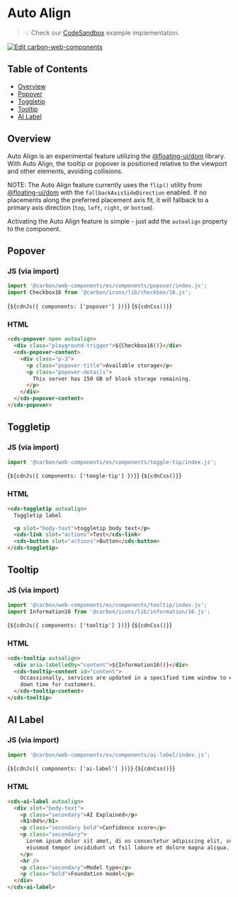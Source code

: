 
<Meta of={AutoAlignStories} />

# Auto Align

> 💡 Check our
> [CodeSandbox](https://stackblitz.com/github/carbon-design-system/carbon/tree/main/packages/web-components/examples/autoalign)
> example implementation.

[![Edit carbon-web-components](https://codesandbox.io/static/img/play-codesandbox.svg)](https://stackblitz.com/github/carbon-design-system/carbon/tree/main/packages/web-components/examples/autoalign)

## Table of Contents

- [Overview](#overview)
- [Popover](#popover)
- [Toggletip](#toggletip)
- [Tooltip](#tooltip)
- [AI Label](#ai-label)

## Overview

Auto Align is an experimental feature utilizing the
[@floating-ui/dom](https://floating-ui.com/docs/getting-started) library. With
Auto Align, the tooltip or popover is positioned relative to the viewport and
other elements, avoiding collisions.

NOTE: The Auto Align feature currently uses the `flip()` utility from
[@floating-ui/dom](https://floating-ui.com/docs/flip) with the
`fallbackAxisSideDirection` enabled. If no placements along the preferred
placement axis fit, it will fallback to a primary axis direction (`top`, `left`,
`right`, or `bottom`).

Activating the Auto Align feature is simple - just add the `autoalign` property
to the component.

## Popover

### JS (via import)

```javascript
import '@carbon/web-components/es/components/popover/index.js';
import Checkbox16 from '@carbon/icons/lib/checkbox/16.js';
```

<Markdown>{`${cdnJs({ components: ['popover'] })}`}</Markdown>
<Markdown>{`${cdnCss()}`}</Markdown>

### HTML

```html
<cds-popover open autoalign>
  <div class="playground-trigger">${Checkbox16()}</div>
  <cds-popover-content>
    <div class="p-3">
      <p class="popover-title">Available storage</p>
      <p class="popover-details">
        This server has 150 GB of block storage remaining.
      </p>
    </div>
  </cds-popover-content>
</cds-popover>
```

## Toggletip

### JS (via import)

```javascript
import '@carbon/web-components/es/components/toggle-tip/index.js';
```

<Markdown>{`${cdnJs({ components: ['toogle-tip'] })}`}</Markdown>
<Markdown>{`${cdnCss()}`}</Markdown>

### HTML

```html
<cds-toggletip autoalign>
  Toggletip label

  <p slot="body-text">toggletip body text</p>
  <cds-link slot="actions">Test</cds-link>
  <cds-button slot="actions">Button</cds-button>
</cds-toggletip>
```

## Tooltip

### JS (via import)

```javascript
import '@carbon/web-components/es/components/tooltip/index.js';
import Information16 from '@carbon/icons/lib/information/16.js';
```

<Markdown>{`${cdnJs({ components: ['tooltip'] })}`}</Markdown>
<Markdown>{`${cdnCss()}`}</Markdown>

### HTML

```html
<cds-tooltip autoalign>
  <div aria-labelledby="content">${Information16()}</div>
  <cds-tooltip-content id="content">
    Occassionally, services are updated in a specified time window to ensure no
    down time for customers.
  </cds-tooltip-content>
</cds-tooltip>
```

## AI Label

### JS (via import)

```javascript
import '@carbon/web-components/es/components/ai-label/index.js';
```

<Markdown>{`${cdnJs({ components: ['ai-label'] })}`}</Markdown>
<Markdown>{`${cdnCss()}`}</Markdown>

### HTML

```html
<cds-ai-label autoalign>
  <div slot="body-text">
    <p class="secondary">AI Explained</p>
    <h1>84%</h1>
    <p class="secondary bold">Confidence score</p>
    <p class="secondary">
      Lorem ipsum dolor sit amet, di os consectetur adipiscing elit, sed do
      eiusmod tempor incididunt ut fsil labore et dolore magna aliqua.
    </p>
    <hr />
    <p class="secondary">Model type</p>
    <p class="bold">Foundation model</p>
  </div>
</cds-ai-label>
```
